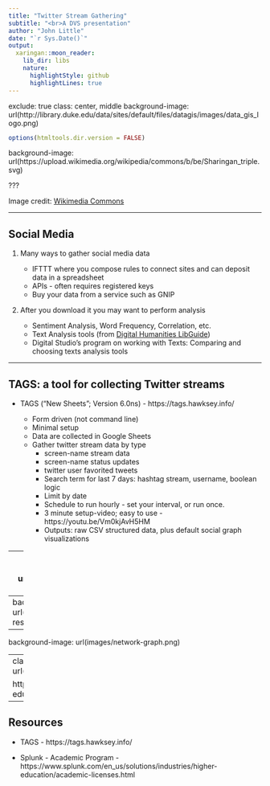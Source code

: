 ```yaml
---
title: "Twitter Stream Gathering"
subtitle: "<br>A DVS presentation"
author: "John Little"
date: "`r Sys.Date()`"
output:
  xaringan::moon_reader:
    lib_dir: libs
    nature:
      highlightStyle: github
      highlightLines: true
---
```

exclude: true
class: center, middle
background-image:  url(http://library.duke.edu/data/sites/default/files/datagis/images/data_gis_logo.png)

```r
options(htmltools.dir.version = FALSE)
```

background-image: url(https://upload.wikimedia.org/wikipedia/commons/b/be/Sharingan_triple.svg)

???

Image credit: [Wikimedia Commons](https://commons.wikimedia.org/wiki/File:Sharingan_triple.svg)

---

## Social Media

1. Many ways to gather social media data

    - IFTTT where you compose rules to connect sites and can deposit data in a spreadsheet
    - APIs - often requires registered keys
    - Buy your data from a service such as GNIP
    
2. After you download it you may want to perform analysis

    - Sentiment Analysis, Word Frequency, Correlation, etc.
    - Text Analysis tools (from [Digital Humanities LibGuide](http://guides.library.duke.edu/text_analysis))
    - Digital Studio’s program on working with Texts: Comparing and choosing texts analysis tools

---

## TAGS:  a tool for collecting Twitter streams

- TAGS (“New Sheets”; Version 6.0ns) - https://tags.hawksey.info/

    - Form driven (not command line)
    - Minimal setup
    - Data are collected in Google Sheets
    - Gather twitter stream data by type
        - screen-name stream data
        - screen-name status updates
        - twitter user favorited tweets
        - Search term for last 7 days:  hashtag stream, username, boolean logic
        - Limit by date
        - Schedule to run hourly - set your interval, or run once.
        - 3 minute setup-video; easy to use - https://youtu.be/Vm0kjAvH5HM 
        - Outputs:  raw CSV structured data, plus default social graph visualizations

---
background-image:  url(images/tags-screen1.png)

---
background-image:  url(images/gsheets-results1.png)

---
background-image:  url(images/network-graph.png)

---
class: center, middle
background-image:  url(images/splunk.png)

https://www.splunk.com/en_us/solutions/industries/higher-education/academic-licenses.html

---

## Resources

- TAGS - https://tags.hawksey.info/

- Splunk - Academic Program - https://www.splunk.com/en_us/solutions/industries/higher-education/academic-licenses.html





